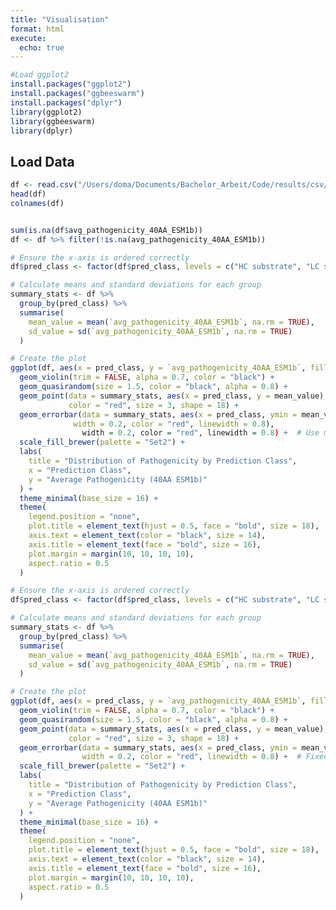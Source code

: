 ```yaml
---
title: "Visualisation"
format: html
execute:
  echo: true
---
```




```r
#Load ggplot2
install.packages("ggplot2")
install.packages("ggbeeswarm")
install.packages("dplyr")
library(ggplot2)
library(ggbeeswarm)
library(dplyr)

```


## Load Data

```r
df <- read.csv("/Users/doma/Documents/Bachelor_Arbeit/Code/results/csv/Human_N_Out_Proteome_TMD_pathogenicity.csv")
head(df)
colnames(df)


sum(is.na(df$avg_pathogenicity_40AA_ESM1b))
df <- df %>% filter(!is.na(avg_pathogenicity_40AA_ESM1b))
```












```r

# Ensure the x-axis is ordered correctly
df$pred_class <- factor(df$pred_class, levels = c("HC substrate", "LC substrate", "LC non-substrate", "HC non-substrate"))

# Calculate means and standard deviations for each group
summary_stats <- df %>%
  group_by(pred_class) %>%
  summarise(
    mean_value = mean(`avg_pathogenicity_40AA_ESM1b`, na.rm = TRUE),
    sd_value = sd(`avg_pathogenicity_40AA_ESM1b`, na.rm = TRUE)
  )

# Create the plot
ggplot(df, aes(x = pred_class, y = `avg_pathogenicity_40AA_ESM1b`, fill = pred_class)) +
  geom_violin(trim = FALSE, alpha = 0.7, color = "black") +
  geom_quasirandom(size = 1.5, color = "black", alpha = 0.8) +
  geom_point(data = summary_stats, aes(x = pred_class, y = mean_value), 
             color = "red", size = 3, shape = 18) +
  geom_errorbar(data = summary_stats, aes(x = pred_class, ymin = mean_value - sd_value, ymax = mean_value + sd_value), 
              width = 0.2, color = "red", linewidth = 0.8), 
                width = 0.2, color = "red", linewidth = 0.8) +  # Use mean_value and sd_value
  scale_fill_brewer(palette = "Set2") +
  labs(
    title = "Distribution of Pathogenicity by Prediction Class",
    x = "Prediction Class",
    y = "Average Pathogenicity (40AA ESM1b)"
  ) +
  theme_minimal(base_size = 16) +
  theme(
    legend.position = "none",
    plot.title = element_text(hjust = 0.5, face = "bold", size = 18),
    axis.text = element_text(color = "black", size = 14),
    axis.title = element_text(face = "bold", size = 16),
    plot.margin = margin(10, 10, 10, 10),
    aspect.ratio = 0.5
  )


```



```r
# Ensure the x-axis is ordered correctly
df$pred_class <- factor(df$pred_class, levels = c("HC substrate", "LC substrate", "LC non-substrate", "HC non-substrate"))

# Calculate means and standard deviations for each group
summary_stats <- df %>%
  group_by(pred_class) %>%
  summarise(
    mean_value = mean(`avg_pathogenicity_40AA_ESM1b`, na.rm = TRUE),
    sd_value = sd(`avg_pathogenicity_40AA_ESM1b`, na.rm = TRUE)
  )

# Create the plot
ggplot(df, aes(x = pred_class, y = `avg_pathogenicity_40AA_ESM1b`, fill = pred_class)) +
  geom_violin(trim = FALSE, alpha = 0.7, color = "black") +
  geom_quasirandom(size = 1.5, color = "black", alpha = 0.8) +
  geom_point(data = summary_stats, aes(x = pred_class, y = mean_value), 
             color = "red", size = 3, shape = 18) +
  geom_errorbar(data = summary_stats, aes(x = pred_class, ymin = mean_value - sd_value, ymax = mean_value + sd_value), 
                width = 0.2, color = "red", linewidth = 0.8) +  # Fixed syntax
  scale_fill_brewer(palette = "Set2") +
  labs(
    title = "Distribution of Pathogenicity by Prediction Class",
    x = "Prediction Class",
    y = "Average Pathogenicity (40AA ESM1b)"
  ) +
  theme_minimal(base_size = 16) +
  theme(
    legend.position = "none",
    plot.title = element_text(hjust = 0.5, face = "bold", size = 18),
    axis.text = element_text(color = "black", size = 14),
    axis.title = element_text(face = "bold", size = 16),
    plot.margin = margin(10, 10, 10, 10),
    aspect.ratio = 0.5
  )
```